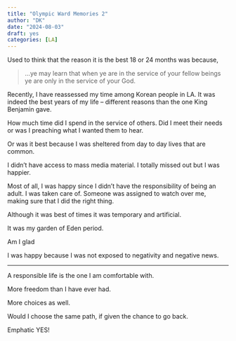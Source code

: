 ```yaml
---
title: "Olympic Ward Memories 2"
author: "DK"
date: "2024-08-03"
draft: yes
categories: [LA]
---
```


Used to think that the reason it is the best 18 or 24 months was because,

> ...ye may learn that when ye are in the service of your fellow beings ye are only in the service of your God.

Recently, I have reassessed my time among Korean people in LA. It was indeed the best years of my life -- different reasons than the one King Benjamin gave.

How much time did I spend in the service of others. Did I meet their needs or was I preaching what I wanted them to hear.

Or was it best because I was sheltered from day to day lives that are common.

I didn't have access to mass media material. I totally missed out but I was happier.

Most of all, I was happy since I didn't have the responsibility of being an adult. I was taken care of. Someone was assigned to watch over me, making sure that I did the right thing.

Although it was best of times it was temporary and artificial.

It was my garden of Eden period.

Am I glad

I was happy because I was not exposed to negativity and negative news.

------------------------------------------------------------------------

A responsible life is the one I am comfortable with.

More freedom than I have ever had.

More choices as well.

Would I choose the same path, if given the chance to go back.

Emphatic YES!
